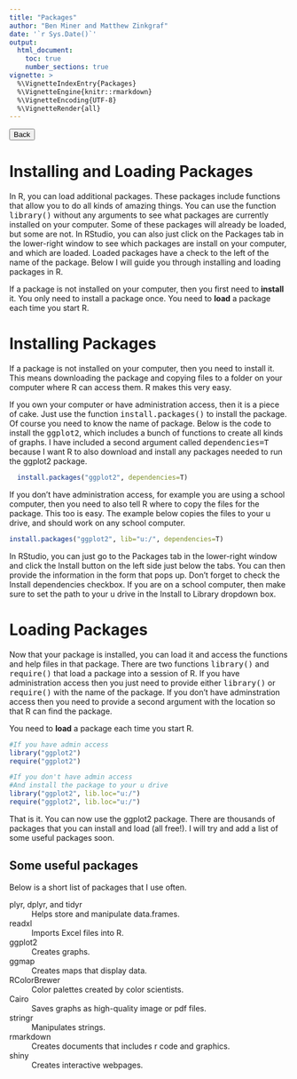 ```yaml
---
title: "Packages"
author: "Ben Miner and Matthew Zinkgraf"
date: '`r Sys.Date()`'
output:
  html_document:
    toc: true
    number_sections: true
vignette: >
  %\VignetteIndexEntry{Packages}
  %\VignetteEngine{knitr::rmarkdown}
  %\VignetteEncoding{UTF-8}
  %\VignetteRender{all}
---
```


<form>
 <input type="button" value="Back" onclick="history.back()">
</form>

<h1>Installing and Loading Packages</h1>

In R, you can load additional packages.  These packages include functions that allow you to do all kinds of amazing things.  You can use the function <samp>library()</samp> without any arguments to see what packages are currently installed on your computer.  Some of these packages will already be loaded, but some are not.  In RStudio, you can also just click on the Packages tab in the lower-right window to see which packages are install on your computer, and which are loaded.  Loaded packages have a check to the left of the name of the package.  Below I will guide you through installing and loading packages in R.  

<div class="alert alert-info" role="alert">
  If a package is not installed on your computer, then you first need to <b>install</b> it.  You only need to install a package once.  You need to <b>load</b> a package each time you start R.  
</div>

# Installing Packages

If a package is not installed on your computer, then you need to install it.  This means downloading the package and copying files to a folder on your computer where R can access them.  R makes this very easy.  

If you own your computer or have administration access, then it is a piece of cake.  Just use the function <samp>install.packages()</samp> to install the package.  Of course you need to know the name of package.  Below is the code to install the <samp>ggplot2</samp>, which includes a bunch of functions to create all kinds of graphs. I have included a second argument called <samp>dependencies=T</samp> because I want R to also download and install any packages needed to run the ggplot2 package.    

```r
  install.packages("ggplot2", dependencies=T)
```

If you don't have administration access, for example you are using a school computer, then you need to also tell R where to copy the files for the package.  This too is easy.  The example below copies the files to your u drive, and should work on any school computer.  

```r
install.packages("ggplot2", lib="u:/", dependencies=T)
```

In RStudio, you can just go to the Packages tab in the lower-right window and click the Install button on the left side just below the tabs.  You can then provide the information in the form that pops up.  Don't forget to check the Install dependencies checkbox.  If you are on a school computer, then make sure to set the path to your u drive in the Install to Library dropdown box.  


# Loading Packages

Now that your package is installed, you can load it and access the functions and help files in that package.  There are two functions <samp>library()</samp> and <samp>require()</samp> that load a package into a session of R.  If you have administration access then you just need to provide either <samp>library()</samp> or <samp>require()</samp> with the name of the package.  If you don't have adminstration access then you need to provide a second argument with the location so that R can find the package.  

<div class="alert alert-info" role="alert">
  You need to <b>load</b> a package each time you start R.  
</div>

```r
#If you have admin access
library("ggplot2")
require("ggplot2")

#If you don't have admin access
#And install the package to your u drive
library("ggplot2", lib.loc="u:/")
require("ggplot2", lib.loc="u:/")
```

That is it.  You can now use the ggplot2 package.  There are thousands of packages that you can install and load (all free!).  I will try and add a list of some useful packages soon.  

<h2>Some useful packages</h2>
Below is a short list of packages that I use often.  

<dl class="dl-horizontal">
  <dt>plyr, dplyr, and tidyr</dt>
  <dd>Helps store and manipulate data.frames.</dd>
  <dt>readxl</dt>
  <dd>Imports Excel files into R.</dd>
  <dt>ggplot2</dt>
  <dd>Creates graphs.</dd>
  <dt>ggmap</dt>
  <dd>Creates maps that display data.</dd>
  <dt>RColorBrewer</dt>
  <dd>Color palettes created by color scientists.</dd>
  <dt>Cairo</dt>
  <dd>Saves graphs as high-quality image or pdf files.</dd>
  <dt>stringr</dt>
  <dd>Manipulates strings.</dd>
  <dt>rmarkdown</dt>
  <dd>Creates documents that includes r code and graphics.</dd>
  <dt>shiny</dt>
  <dd>Creates interactive webpages.</dd>
</dl>


